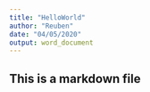 ---
title: "HelloWorld"
author: "Reuben"
date: "04/05/2020"
output: word_document
---

## This is a markdown file
